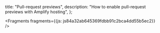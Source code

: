   title: "Pull-request previews",
  description: "How to enable pull-request previews with Amplify hosting",
};






<Fragments fragments={{js: js84a32ab645369fdbb91c2bca4dd55b5ec2}} />